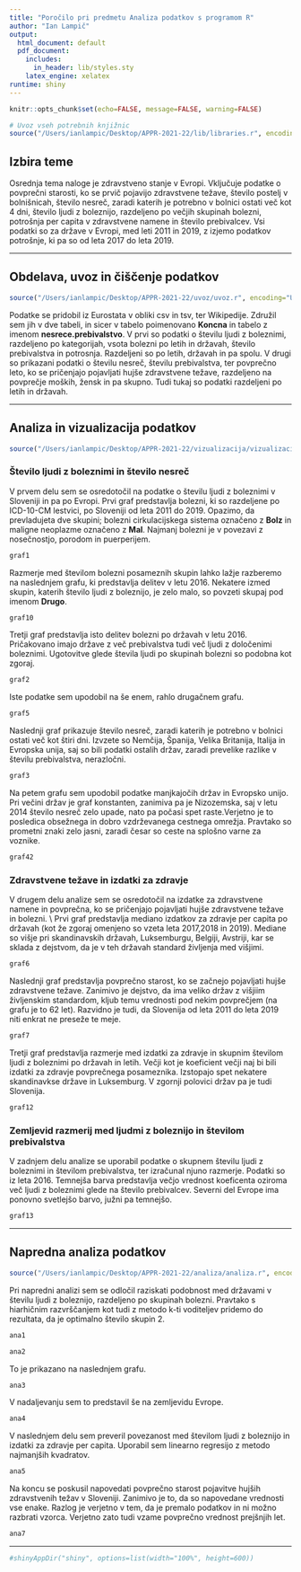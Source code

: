 ```yaml
---
title: "Poročilo pri predmetu Analiza podatkov s programom R"
author: "Ian Lampič"
output:
  html_document: default
  pdf_document:
    includes:
      in_header: lib/styles.sty
    latex_engine: xelatex
runtime: shiny
---
```


```r
knitr::opts_chunk$set(echo=FALSE, message=FALSE, warning=FALSE)

# Uvoz vseh potrebnih knjižnic
source("/Users/ianlampic/Desktop/APPR-2021-22/lib/libraries.r", encoding="UTF-8")
```


## Izbira teme

Osrednja tema naloge je zdravstveno stanje v Evropi. Vključuje podatke o povprečni starosti, ko se prvič pojavijo zdravstvene težave, število postelj v bolnišnicah, število nesreč, zaradi katerih je potrebno v bolnici ostati več kot 4 dni, število ljudi z boleznijo, razdeljeno po večjih skupinah bolezni, potrošnja per capita v zdravstvene namene in število prebivalcev. Vsi podatki so za države v Evropi, med leti 2011 in 2019, z izjemo podatkov potrošnje, ki pa so od leta 2017 do leta 2019.

***
## Obdelava, uvoz in čiščenje podatkov

```r
source("/Users/ianlampic/Desktop/APPR-2021-22/uvoz/uvoz.r", encoding="UTF-8")
```

Podatke se pridobil iz Eurostata v obliki csv in tsv, ter Wikipedije. Združil sem jih v dve tabeli, in sicer v tabelo poimenovano **Koncna** in tabelo z imenom **nesrece.prebivalstvo**. V prvi so podatki o številu ljudi z boleznimi, razdeljeno po kategorijah, vsota bolezni po letih in državah, število prebivalstva in potrosnja. Razdeljeni so po letih, državah in pa spolu. V drugi so prikazani podatki o številu nesreč, številu prebivalstva, ter povprečno leto, ko se pričenjajo pojavljati hujše zdravstvene težave, razdeljeno na povprečje moških, žensk in pa skupno. Tudi tukaj so podatki razdeljeni po letih in državah.

***

## Analiza in vizualizacija podatkov

```r
source("/Users/ianlampic/Desktop/APPR-2021-22/vizualizacija/vizualizacija.r", encoding="UTF-8")
```

### Število ljudi z boleznimi in število nesreč
V prvem delu sem se osredotočil na podatke o številu ljudi z boleznimi v Sloveniji in pa po Evropi. Prvi graf predstavlja bolezni, ki so razdeljene po ICD-10-CM lestvici, po Sloveniji od leta 2011 do 2019. Opazimo, da prevladujeta dve skupini; bolezni cirkulacijskega sistema označeno z **Bolz** in maligne neoplazme označeno z **Mal**. Najmanj bolezni je v povezavi z nosečnostjo, porodom in puerperijem. 

```r
graf1
```

Razmerje med številom bolezni posameznih skupin lahko lažje razberemo na naslednjem grafu, ki predstavlja delitev v letu 2016. Nekatere izmed skupin, katerih število ljudi z boleznijo, je zelo malo, so povzeti skupaj pod imenom **Drugo**.

```r
graf10
```


Tretji graf predstavlja isto delitev bolezni po državah v letu 2016. Pričakovano imajo države z več prebivalstva tudi več ljudi z določenimi boleznimi. Ugotovitve glede števila ljudi po skupinah bolezni so podobna kot zgoraj.

```r
graf2
```

Iste podatke sem upodobil na še enem, rahlo drugačnem grafu.

```r
graf5
```

Naslednji graf prikazuje število nesreč, zaradi katerih je potrebno v bolnici ostati več kot štiri dni. Izvzete so Nemčija, Španija, Velika Britanija, Italija in Evropska unija, saj so bili podatki ostalih držav, zaradi prevelike razlike v številu prebivalstva, nerazločni.

```r
graf3
```

Na petem grafu sem upodobil podatke manjkajočih držav in Evropsko unijo. Pri večini držav je graf konstanten, zanimiva pa je Nizozemska, saj v letu 2014 število nesreč zelo upade, nato pa počasi spet raste.Verjetno je to posledica obsežnega in dobro vzdrževanega cestnega omrežja. Pravtako so prometni znaki zelo jasni, zaradi česar so ceste na splošno varne za voznike.

```r
graf42
```

### Zdravstvene težave in izdatki za zdravje

V drugem delu analize sem se osredotočil na izdatke za zdravstvene namene in povprečna, ko se pričenjajo pojavljati hujše zdravstvene težave in bolezni. \\
Prvi graf predstavlja mediano izdatkov za zdravje per capita po državah (kot že zgoraj omenjeno so vzeta leta 2017,2018 in 2019). Mediane so višje pri skandinavskih državah, Luksemburgu, Belgiji, Avstriji, kar se sklada z dejstvom, da je v teh državah standard življenja med višjimi.

```r
graf6
```

Naslednji graf predstavlja povprečno starost, ko se začnejo pojavljati hujše zdravstvene težave. Zanimivo je dejstvo, da ima veliko držav z višjiim življenskim standardom, kljub temu vrednosti pod nekim povprečjem (na grafu je to 62 let). Razvidno je tudi, da Slovenija od leta 2011 do leta 2019 niti enkrat ne preseže te meje.

```r
graf7
```

Tretji graf predstavlja razmerje med izdatki za zdravje in skupnim številom ljudi z boleznimi po državah in letih. Večji kot je koeficient večji naj bi bili izdatki za zdravje povprečnega posameznika.
Izstopajo spet nekatere skandinavkse države in Luksemburg. V zgornji polovici držav pa je tudi Slovenija.

```r
graf12
```

### Zemljevid razmerij med ljudmi z boleznijo in številom prebivalstva

V zadnjem delu analize se uporabil podatke o skupnem številu ljudi z boleznimi in številom prebivalstva, ter izračunal njuno razmerje. Podatki so iz leta 2016. Temnejša barva predstavlja večjo vrednost koeficenta oziroma več ljudi z boleznimi glede na število prebivalcev. Severni del Evrope ima ponovno svetlejšo barvo, južni pa temnejšo.

```r
graf13
```


***
## Napredna analiza podatkov

```r
source("/Users/ianlampic/Desktop/APPR-2021-22/analiza/analiza.r", encoding="UTF-8")
```

Pri napredni analizi sem se odločil raziskati podobnost med državami v številu ljudi z boleznijo, razdeljeno po skupinah bolezni. Pravtako s hiarhičnim razvrščanjem kot tudi z metodo k-ti voditeljev pridemo do rezultata, da je optimalno število skupin 2.

```r
ana1
```

```r
ana2
```

To je prikazano na naslednjem grafu.

```r
ana3
```

V nadaljevanju sem to predstavil še na zemljevidu Evrope.

```r
ana4
```

V naslednjem delu sem preveril povezanost med številom ljudi z boleznijo in izdatki za zdravje per capita. Uporabil sem linearno regresijo z metodo najmanjših kvadratov.

```r
ana5
```

Na koncu se poskusil napovedati povprečno starost pojavitve hujših zdravstvenih težav v Sloveniji. Zanimivo je to, da so napovedane vrednosti vse enake. Razlog je verjetno v tem, da je premalo podatkov in ni možno razbrati vzorca. Verjetno zato tudi vzame povprečno vrednost prejšnjih let.

```r
ana7
```



***

```r
#shinyAppDir("shiny", options=list(width="100%", height=600))
```



